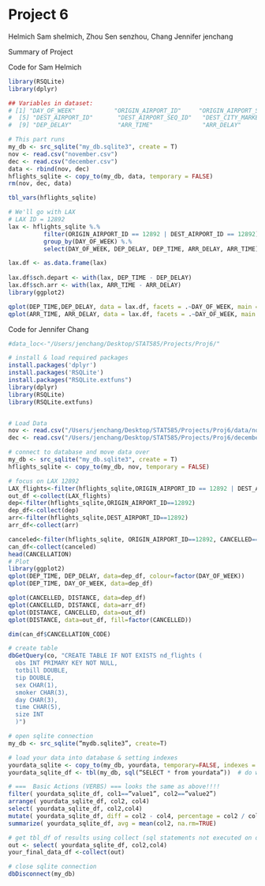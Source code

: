 Project 6
========================================================
Helmich        Sam shelmich,  Zhou        Sen  senzhou, Chang   Jennifer jenchang

Summary of Project

Code for Sam Helmich
```r
library(RSQLite)
library(dplyr)

## Variables in dataset:
# [1] "DAY_OF_WEEK"           "ORIGIN_AIRPORT_ID"     "ORIGIN_AIRPORT_SEQ_ID" "ORIGIN_CITY_MARKET_ID"
#  [5] "DEST_AIRPORT_ID"       "DEST_AIRPORT_SEQ_ID"   "DEST_CITY_MARKET_ID"   "DEP_TIME"             
#  [9] "DEP_DELAY"             "ARR_TIME"              "ARR_DELAY"             "X"  

# This part runs
my_db <- src_sqlite("my_db.sqlite3", create = T)
nov <- read.csv("november.csv")
dec <- read.csv("december.csv")
data <- rbind(nov, dec)
hflights_sqlite <- copy_to(my_db, data, temporary = FALSE)
rm(nov, dec, data)

tbl_vars(hflights_sqlite)

# We'll go with LAX
# LAX ID = 12892
lax <- hflights_sqlite %.%
          filter(ORIGIN_AIRPORT_ID == 12892 | DEST_AIRPORT_ID == 12892) %.%
          group_by(DAY_OF_WEEK) %.%
          select(DAY_OF_WEEK, DEP_DELAY, DEP_TIME, ARR_DELAY, ARR_TIME)

lax.df <- as.data.frame(lax)
          
lax.df$sch.depart <- with(lax, DEP_TIME - DEP_DELAY)
lax.df$sch.arr <- with(lax, ARR_TIME - ARR_DELAY)
library(ggplot2)

qplot(DEP_TIME,DEP_DELAY, data = lax.df, facets = .~DAY_OF_WEEK, main = "Departures")
qplot(ARR_TIME, ARR_DELAY, data = lax.df, facets = .~DAY_OF_WEEK, main = "Arrivals")

```

Code for Jennifer Chang
```r
#data_loc<-"/Users/jenchang/Desktop/STAT585/Projects/Proj6/"

# install & load required packages
install.packages('dplyr')
install.packages('RSQLite')
install.packages("RSQLite.extfuns")
library(dplyr)
library(RSQLite)
library(RSQLite.extfuns)


# Load Data
nov <- read.csv("/Users/jenchang/Desktop/STAT585/Projects/Proj6/data/november2013.csv")
dec <- read.csv("/Users/jenchang/Desktop/STAT585/Projects/Proj6/december2013.csv")

# connect to database and move data over
my_db <- src_sqlite("my_db.sqlite3", create = T)
hflights_sqlite <- copy_to(my_db, nov, temporary = FALSE)

# focus on LAX 12892
LAX_flights<-filter(hflights_sqlite,ORIGIN_AIRPORT_ID == 12892 | DEST_AIRPORT_ID == 12892)
out_df <-collect(LAX_flights)
dep<-filter(hflights_sqlite,ORIGIN_AIRPORT_ID==12892)
dep_df<-collect(dep)
arr<-filter(hflights_sqlite,DEST_AIRPORT_ID==12892)
arr_df<-collect(arr)

canceled<-filter(hflights_sqlite, ORIGIN_AIRPORT_ID==12892, CANCELLED==1)
can_df<-collect(canceled)
head(CANCELLATION)
# Plot
library(ggplot2)
qplot(DEP_TIME, DEP_DELAY, data=dep_df, colour=factor(DAY_OF_WEEK))
qplot(DEP_TIME, DAY_OF_WEEK, data=dep_df)

qplot(CANCELLED, DISTANCE, data=dep_df)
qplot(CANCELLED, DISTANCE, data=arr_df)
qplot(DISTANCE, CANCELLED, data=out_df)
qplot(DISTANCE, data=out_df, fill=factor(CANCELLED))

dim(can_df$CANCELLATION_CODE)

# create table
dbGetQuery(co, "CREATE TABLE IF NOT EXISTS nd_flights (
  obs INT PRIMARY KEY NOT NULL,
  totbill DOUBLE,
  tip DOUBLE,
  sex CHAR(1),
  smoker CHAR(3),
  day CHAR(3),
  time CHAR(5),
  size INT
  )")

# open sqlite connection
my_db <- src_sqlite(“mydb.sqlite3”, create=T)

# load your data into database & setting indexes
yourdata_sqlite <- copy_to(my_db, yourdata, temporary=FALSE, indexes = list( c(“col1”, “col2”), col3))
yourdata_sqlite_df <- tbl(my_db, sql(“SELECT * from yourdata”))  # do we need this?

# ===  Basic Actions (VERBS) === looks the same as above!!!! 
filter( yourdata_sqlite_df, col1==”value1”, col2==”value2”) 
arrange( yourdata_sqlite_df, col2, col4)
select( yourdata_sqlite_df, col2,col4) 
mutate( yourdata_sqlite_df, diff = col2 - col4, percentage = col2 / col4)
summarize( yourdata_sqlite_df, avg = mean(col2, na.rm=TRUE) 

# get tbl_df of results using collect (sql statements not executed on database until R needs to print it out)
out <- select( yourdata_sqlite_df, col2,col4)
your_final_data_df <-collect(out)

# close sqlite connection
dbDisconnect(my_db)

```

